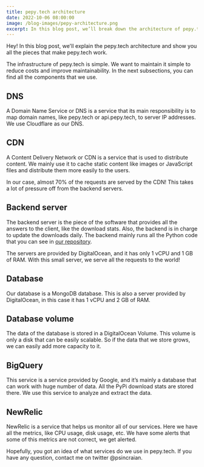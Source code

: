 ```yaml
---
title: pepy.tech architecture
date: 2022-10-06 08:00:00
image: /blog-images/pepy-architecture.png
excerpt: In this blog post, we’ll break down the architecture of pepy.tech, explaining all the services and components that keep it running smoothly.
---
```


Hey! In this blog post, we'll explain the pepy.tech architecture and show you all the pieces that make pepy.tech work.

The infrastructure of pepy.tech is simple. We want to maintain it simple to reduce costs and improve maintainability. In the next subsections, you can find all the components that we use.

## DNS
A Domain Name Service or DNS is a service that its main responsibility is to map domain names, like pepy.tech or api.pepy.tech, to server IP addresses. We use Cloudflare as our DNS.

## CDN
A Content Delivery Network or CDN is a service that is used to distribute content. We mainly use it to cache static content like images or JavaScript files and distribute them more easily to the users.

In our case, almost 70% of the requests are served by the CDN! This takes a lot of pressure off from the backend servers.

## Backend server
The backend server is the piece of the software that provides all the answers to the client, like the download stats. Also, the backend is in charge to update the downloads daily. The backend mainly runs all the Python code that you can see in [our repository](https://github.com/psincraian/pepy).

The servers are provided by DigitalOcean, and it has only 1 vCPU and 1 GB of RAM. With this small server, we serve all the requests to the world!

## Database
Our database is a MongoDB database. This is also a server provided by DigitalOcean, in this case it has 1 vCPU and 2 GB of RAM.

## Database volume
The data of the database is stored in a DigitalOcean Volume. This volume is only a disk that can be easily scalable. So if the data that we store grows, we can easily add more capacity to it.

## BigQuery
This service is a service provided by Google, and it’s mainly a database that can work with huge number of data. All the PyPi download stats are stored there. We use this service to analyze and extract the data.

## NewRelic

NewRelic is a service that helps us monitor all of our services. Here we have all the metrics, like CPU usage, disk usage, etc. We have some alerts that some of this metrics are not correct, we get alerted.


Hopefully, you got an idea of what services do we use in pepy.tech. If you have any question, contact me on twitter @psincraian.